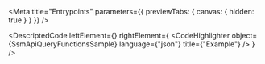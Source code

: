 
<Meta title="Entrypoints" parameters={{ previewTabs: { canvas: { hidden: true } } }} />

<DescriptedCode
  leftElement={<SsmApiQueryFunctionsDesc />}
  rightElement={
    <CodeHighlighter
      object={SsmApiQueryFunctionsSample}
      language={"json"}
      title={"Example"}
    />
  }
/>

<DataSsmConfigIndex />

<DataSsmUserIndex />

<TxChannelIndex />

